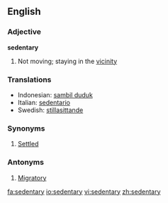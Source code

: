 ==English==

===Adjective===
'''sedentary'''

# Not moving; staying in the [[vicinity]]

===Translations===
*Indonesian: [[sambil duduk]]
*Italian: [[sedentario]]
*Swedish: [[stillasittande]]

===Synonyms===
#[[Settled]]

===Antonyms===
#[[Migratory]]

[[fa:sedentary]]
[[io:sedentary]]
[[vi:sedentary]]
[[zh:sedentary]]